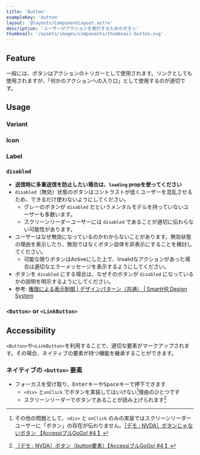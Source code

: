 ```yaml
---
title: 'Button'
exampleKey: 'button'
layout: '@layouts/ComponentLayout.astro'
description: 'ユーザーがアクションを実行するためのボタン'
thumbnail: '/assets/images/components/thumbnail-button.svg'
---
```



## Feature

一般には、ボタンはアクションのトリガーとして使用されます。リンクとしても使用されますが、「何かのアクションへの入り口」として使用するのが適切です。

## Usage

### Variant

<Variant />

### Icon

<Icon />

### Label

<Label />

### `disabled`

- **送信時に多重送信を防止したい場合は、`loading` propを使ってください**
- `disabled`（無効）状態のボタンはコントラストが低くユーザーを混乱させるため、できるだけ使わないようにしてください。
  - グレーのボタンが `disabled` だというメンタルモデルを持っていないユーザーも多数います。
  - スクリーンリーダーユーザーには `disabled` であることが適切に伝わらない可能性があります。
- ユーザーはなぜ無効になっているのかわからないことがあります。無効状態の理由を表示したり、無効ではなくボタン自体を非表示にすることを検討してください。
  - 可能な限りボタンはActiveにした上で、Invalidなアクションがあった場合は適切なエラーメッセージを表示するようにしてください。
- ボタンを `disabled` にする場合は、なぜそのボタンが `disabled` になっているかの説明を明示するようにしてください。
- 参考: [権限による表示制御 | デザインパターン（共通） | SmartHR Design System](https://smarthr.design/products/design-patterns/access-control-pattern/)

### `<Button>` or `<LinkButton>`

<SelectingComponent />

## Accessibility

`<Button>`や`<LinkButton>`を利用することで、適切な要素がマークアップされます。その場合、ネイティブの要素が持つ機能を継承することができます。

### ネイティブの `<button>` 要素

- フォーカスを受け取り、<kbd>Enter</kbd>キーや<kbd>Space</kbd>キーで押下できます
  - `<div>` と`onClick` でボタンを実装してはいけない[^no-button]理由のひとつです
  - スクリーンリーダーでボタンであることが読み上げられます[^read-button]

[^no-button]: その他の問題として、`<div>` と `onClick` のみの実装ではスクリーンリーダーユーザーに「ボタン」の存在が伝わりません。[［デモ : NVDA］ボタンじゃないボタン 【AccessiブルGoGo! #4 】](https://www.youtube.com/watch?v=XdDvIOMDuCc)
[^read-button]: [［デモ : NVDA］ボタン（button要素）【AccessiブルGoGo! #4 】](https://www.youtube.com/watch?v=vtvu5NBrYkw)
